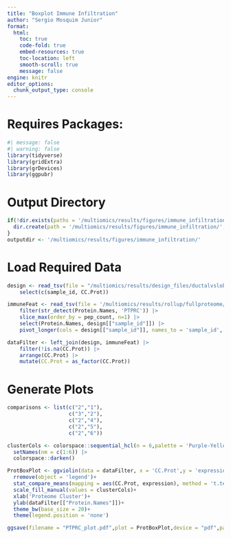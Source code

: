 ```yaml
---
title: "Boxplot Immune Infiltration"
author: "Sergio Mosquim Junior"
format:
  html:
    toc: true
    code-fold: true
    embed-resources: true
    toc-location: left
    smooth-scroll: true
    message: false
engine: knitr
editor_options: 
  chunk_output_type: console
---
```


# Requires Packages:

```r
#| message: false
#| warning: false
library(tidyverse)
library(gridExtra)
library(grDevices)
library(ggpubr)
```

# Output Directory

```r
if(!dir.exists(paths = '/multiomics/results/figures/immune_infiltration/')) {
  dir.create(path = '/multiomics/results/figures/immune_infiltration/',recursive = TRUE)
}
outputdir <- '/multiomics/results/figures/immune_infiltration/'
```

# Load Required Data
```r
design <- read_tsv(file = "/multiomics/results/design_files/ductalvslobular_consensus_clustering.tsv") |> 
    select(c(sample_id, CC.Prot))

immuneFeat <- read_tsv(file = '/multiomics/results/rollup/fullproteome/cycloess_Rollup_Genes.tsv') |> 
    filter(str_detect(Protein.Names, 'PTPRC')) |> 
    slice_max(order_by = pep_count, n=1) |> 
    select(Protein.Names, design[["sample_id"]]) |> 
    pivot_longer(cols = design[["sample_id"]], names_to = 'sample_id', values_to = 'expression')

dataFilter <- left_join(design, immuneFeat) |> 
    filter(!is.na(CC.Prot)) |> 
    arrange(CC.Prot) |> 
    mutate(CC.Prot = as_factor(CC.Prot))
```

# Generate Plots

```r
comparisons <- list(c("2","1"),
                    c("3","2"),
                    c("2","4"),
                    c("2","5"),
                    c("2","6"))

clusterCols <- colorspace::sequential_hcl(n = 6,palette = 'Purple-Yellow') |> 
  setNames(nm = c(1:6)) |> 
  colorspace::darken()

ProtBoxPlot <- ggviolin(data = dataFilter, x = 'CC.Prot',y = 'expression', fill = 'CC.Prot', add = 'boxplot', add.params = list(fill = "white"))+
  rremove(object = 'legend')+
  stat_compare_means(mapping = aes(CC.Prot, expression), method = 't.test', paired = FALSE, comparisons = comparisons)+
  scale_fill_manual(values = clusterCols)+
  xlab('Proteome Cluster')+
  ylab(dataFilter[["Protein.Names"]])+
  theme_bw(base_size = 20)+
  theme(legend.position = 'none')

ggsave(filename = "PTPRC_plot.pdf",plot = ProtBoxPlot,device = "pdf",path = outputdir,height = 7,width = 10,units = "in",dpi = 600)
```